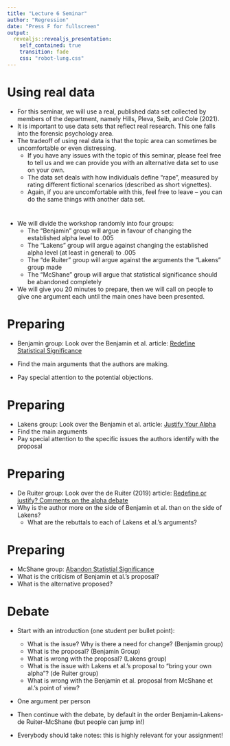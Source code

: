 ```yaml
---
title: "Lecture 6 Seminar"
author: "Regression"
date: "Press F for fullscreen"
output: 
  revealjs::revealjs_presentation:
    self_contained: true
    transition: fade
    css: "robot-lung.css"
---  
```


# Using real data

- For this seminar, we will use a real, published data set collected by members of the department, namely Hills, Pleva, Seib, and Cole (2021).
- It is important to use data sets that reflect real research. This one falls into the forensic psychology area.
- The tradeoff of using real data is that the topic area can sometimes be uncomfortable or even distressing.
    - If you have any issues with the topic of this seminar, please feel free to tell us and we can provide you with an alternative data set to use on your own.
    - The data set deals with how individuals define "rape", measured by rating different fictional scenarios (described as short vignettes).
    - Again, if you are uncomfortable with this, feel free to leave -- you can do the same things with another data set.

    
# 

- We will divide the workshop randomly into four groups:
    - The "Benjamin" group will argue in favour of changing the established alpha level to .005
    - The "Lakens" group will argue against changing the established alpha level (at least in general) to .005
    - The "de Ruiter" group will argue against the arguments the "Lakens" group made
    - The "McShane" group will argue that statistical significance should be abandoned completely
- We will give you 20 minutes to prepare, then we will call on people to give one argument each until the main ones have been presented.

# Preparing

- Benjamin group: Look over the Benjamin et al. article: [Redefine Statistical Significance](https://www.nature.com/articles/s41562-017-0189-z)

- Find the main arguments that the authors are making. 
- Pay special attention to the potential objections.

# Preparing
- Lakens group: Look over the Benjamin et al. article: [Justify Your Alpha](https://www.diva-portal.org/smash/get/diva2:1194016/FULLTEXT01.pdf)
- Find the main arguments
- Pay special attention to the specific issues the authors identify with the proposal

# Preparing
- De Ruiter group: Look over the de Ruiter (2019) article: [Redefine or justify? Comments on the alpha debate](https://link.springer.com/article/10.3758/s13423-018-1523-9)
- Why is the author more on the side of Benjamin et al. than on the side of Lakens?
    - What are the rebuttals to each of Lakens et al.'s arguments?

# Preparing
- McShane group: [Abandon Statistial Significance](https://www.tandfonline.com/doi/full/10.1080/00031305.2018.1527253)
- What is the criticism of Benjamin et al.'s proposal?
- What is the alternative proposed?

# Debate

- Start with an introduction (one student per bullet point):
  - What is the issue? Why is there a need for change? (Benjamin group)
  - What is the proposal? (Benjamin Group)
  - What is wrong with the proposal? (Lakens group)
  - What is the issue with Lakens et al.'s proposal to "bring your own alpha"? (de Ruiter group)
  - What is wrong with the Benjamin et al. proposal from McShane et al.'s point of view?
- One argument per person
- Then continue with the debate, by default in the order Benjamin-Lakens-de Ruiter-McShane (but people can jump in!)
  
- Everybody should take notes: this is highly relevant for your assignment!